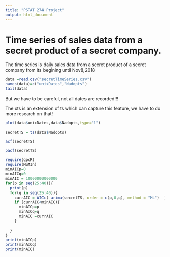 ```yaml
---
title: "PSTAT 274 Project"
output: html_document
---
```


# Time series of sales data from a secret product of a secret company. 

The time series is daily sales data from a secret product of a secret company from its begining until Nov8,2018


```r
data =read.csv("secretTimeSeries.csv")
names(data)=c("unixDates","Nadopts")
tail(data)
```


But we have to be careful, not all dates are recorded!!!

The xts is an extension of ts which can capture this feature, we have to do more research on that!


```r
plot(data$unixDates,data$Nadopts,type="l")
```





```r
secretTS = ts(data$Nadopts)
```

```r
acf(secretTS)
```

```r
pacf(secretTS)
```

```r
require(qpcR)
require(MuMIn)
minAICp=0
minAICq=0 
minAIC = 10000000000000
for(p in seq(25:40)){
  print(p)
  for(q in seq(25:40)){
    currAIC = AICc( arima(secretTS, order = c(p,0,q), method = "ML")  )
    if (currAIC<minAIC){
      minAICp=p
      minAICq=q
      minAIC =currAIC
    }
    
  }
}
print(minAICp)
print(minAICq)
print(minAIC)
```




